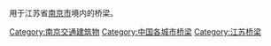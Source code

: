 用于江苏省[[南京市|南京市]]境内的桥梁。

[[Category:南京交通建筑物|Category:南京交通建筑物]]
[[Category:中国各城市桥梁|Category:中国各城市桥梁]]
[[Category:江苏桥梁|Category:江苏桥梁]]